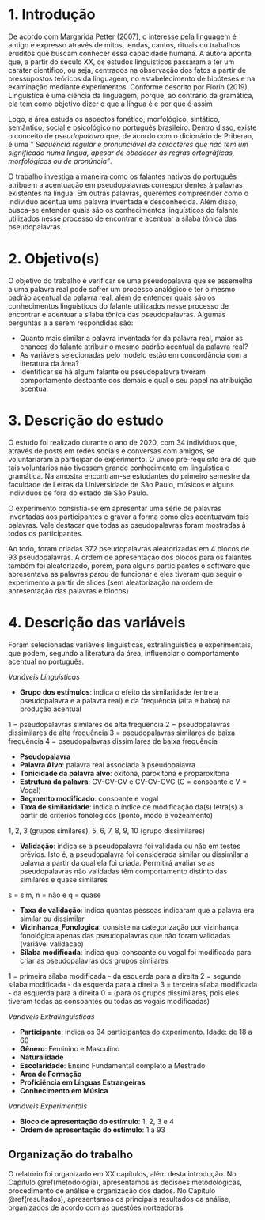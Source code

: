 # 1. Introdução {#introducao}

De acordo com Margarida Petter (2007), o interesse pela linguagem é antigo e expresso através de mitos, lendas, cantos, rituais ou trabalhos eruditos que buscam conhecer essa capacidade humana. A autora aponta que, a partir do século XX, os estudos linguistícos passaram a ter um caráter cientifico, ou seja, centrados na observação dos fatos a partir de pressupostos teóricos da linguagem, no estabelecimento de hipóteses e na examinação mediante experimentos.
Conforme descrito por Florin (2019), Linguística é uma ciência da linguagem, porque, ao contrário da gramática, ela tem como objetivo dizer o que a língua é e por que é assim

Logo, a área estuda os aspectos fonético, morfológico, sintático, semântico, social e psicológico no português brasileiro. Dentro disso, existe o conceito de _pseudopalavra_ que, de acordo com o dicionário de Priberan, é uma _" Sequência regular e pronunciável de  caracteres que não tem um significado numa língua, apesar de obedecer às regras ortográficas, morfológicas ou de pronúncia"_.
  
O trabalho investiga a maneira como os falantes nativos do português atribuem a acentuação em pseudopalavras correspondentes à palavras existentes na língua. Em outras palavras, queremos compreender como o indivíduo acentua uma palavra inventada e desconhecida. Além disso, busca-se entender quais são os conhecimentos linguísticos do falante utilizados nesse processo de encontrar e acentuar a sílaba tônica das pseudopalavras.
  

# 2. Objetivo(s)

O objetivo do trabalho é verificar se uma pseudopalavra que se assemelha a uma palavra real pode sofrer um processo analógico e ter o mesmo padrão acentual da palavra real, além de entender quais são os conhecimentos linguísticos do falante utilizados nesse processo de encontrar e acentuar a sílaba tônica das pseudopalavras. Algumas perguntas a a serem respondidas são: 
  
- Quanto mais similar a palavra inventada for da palavra real, maior as chances do falante atribuir o mesmo padrão acentual da palavra real?
- As variáveis selecionadas pelo modelo estão em concordância com a literatura da área?
- Identificar se há algum falante ou pseudopalavra tiveram comportamento destoante dos demais e qual o seu papel na atribuição acentual


# 3. Descrição do estudo

O estudo foi realizado durante o ano de 2020, com 34 indivíduos que, através de posts em redes sociais e conversas com amigos, se voluntariaram a participar do experimento. O único pré-requisito era de que tais voluntários não tivessem grande conhecimento em linguística e gramática. Na amostra encontram-se estudantes do primeiro semestre da faculdade de Letras da Universidade de São Paulo, músicos e alguns indivíduos de fora do estado de São Paulo. 
   
O experimento consistia-se em apresentar uma série de palavras inventadas aos participantes e gravar a forma como eles acentuavam tais palavras. Vale destacar que todas as pseudopalavras foram mostradas à todos os participantes.

Ao todo, foram criadas 372 pseudopalavras aleatorizadas em 4 blocos de 93 pseudopalavras. A ordem de apresentação dos blocos para os falantes também foi aleatorizado, porém, para alguns participantes o software que apresentava as palavras parou de funcionar e eles tiveram que seguir o experimento a partir de slides (sem aleatorização na ordem de apresentação das palavras e blocos)

# 4. Descrição das variáveis 

Foram selecionadas variáveis linguísticas, extralinguística e experimentais, que podem, segundo a literatura da área, influenciar o comportamento acentual no português. 
  
_Variáveis Linguísticas_

- __Grupo dos estímulos__:  indica o efeito da similaridade (entre a pseudopalavra e a palavra real) e da frequência (alta e baixa) na produção acentual
  
1 = pseudopalavras similares de alta frequência
2 = pseudopalavras dissimilares de alta frequência
3 = pseudopalavras similares de baixa frequência
4 = pseudopalavras dissimilares de baixa frequência
  
- __Pseudopalavra__
- __Palavra Alvo__: palavra real associada à pseudopalavra
- __Tonicidade da palavra alvo__: oxítona, paroxítona e proparoxítona
- __Estrutura da palavra__: CV-CV-CV e CV-CV-CVC (C = consoante e V = Vogal)
- __Segmento modificado__: consoante e vogal
- __Taxa de similaridade__: indica o índice de modificação da(s) letra(s) a partir de critérios fonológicos (ponto, modo e vozeamento) 
  
1, 2, 3 (grupos similares), 5, 6, 7, 8, 9, 10 (grupo dissimilares)
  
- __Validação__: indica se a pseudopalavra foi validada ou não em testes prévios. Isto é, a pseudopalavra foi considerada similar ou dissimilar a palavra a partir da qual ela foi criada. Permitirá avaliar se as pseudopalavras não validadas têm comportamento distinto das similares e quase similares

s = sim, n = não e q = quase

- __Taxa de validação__: indica quantas pessoas indicaram que a palavra era similar ou dissimilar
- __Vizinhanca_Fonologica__: consiste na categorização por vizinhança fonológica apenas das pseudopalavras que não foram validadas (variável validacao) 
- __Sílaba modificada__: indica qual consoante ou vogal foi modificada para criar as pseudopalavras dos grupos similares
  
1 = primeira sílaba modificada - da esquerda para a direita
2 = segunda sílaba modificada - da esquerda para a direita
3 = terceira sílaba modificada - da esquerda para a direita
0 = (para os grupos dissimilares, pois eles tiveram todas as consoantes ou todas as vogais modificadas)


_Variáveis Extralinguísticas_

- __Participante__: indica os 34 participantes do experimento.
Idade: de 18 a 60
- __Gênero__: Feminino e Masculino
- __Naturalidade__
- __Escolaridade__: Ensino Fundamental completo a Mestrado
- __Área de Formação__
- __Proficiência em Línguas Estrangeiras__
- __Conhecimento em Música__

_Variáveis Experimentais_

- __Bloco de apresentação do estímulo__: 1, 2, 3 e 4 
- __Ordem de apresentação do estímulo__: 1 a 93

  




## Organização do trabalho

O relatório foi organizado em XX capítulos, além desta introdução. No Capítulo \@ref(metodologia), apresentamos as decisões metodológicas, procedimento de análise e organização dos dados. No Capítulo \@ref(resultados), apresentamos os principais resultados da análise, organizados de acordo com as questões norteadoras.

